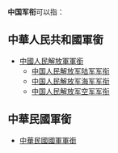 '''中国军衔'''可以指：

==中華人民共和國軍銜==
*[[中國人民解放軍軍銜|中國人民解放軍軍銜]]
** [[中国人民解放军陆军军衔|中国人民解放军陆军军衔]]
** [[中国人民解放军海军军衔|中国人民解放军海军军衔]]
** [[中国人民解放军空军军衔|中国人民解放军空军军衔]]

==中華民國軍銜==
*[[中華民國國軍軍銜|中華民國國軍軍銜]]
{{Disambig|cat=组织机构消歧义}}